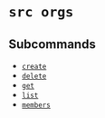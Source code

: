 # `src orgs`

## Subcommands


* [`create`](/cli/references/orgs/create)
* [`delete`](/cli/references/orgs/delete)
* [`get`](/cli/references/orgs/get)
* [`list`](/cli/references/orgs/list)
* [`members`](/cli/references/orgs/members)
